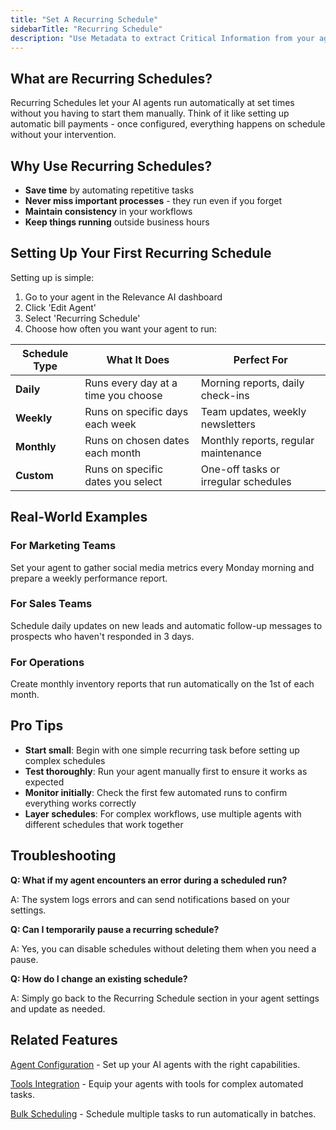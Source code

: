 ```yaml
---
title: "Set A Recurring Schedule"
sidebarTitle: "Recurring Schedule"
description: "Use Metadata to extract Critical Information from your agent"
---
```


## What are Recurring Schedules?

Recurring Schedules let your AI agents run automatically at set times without you having to start them manually. Think of it like setting up automatic bill payments - once configured, everything happens on schedule without your intervention.

## Why Use Recurring Schedules?

- **Save time** by automating repetitive tasks
- **Never miss important processes** - they run even if you forget
- **Maintain consistency** in your workflows
- **Keep things running** outside business hours

## Setting Up Your First Recurring Schedule

Setting up is simple:

1. Go to your agent in the Relevance AI dashboard
2. Click 'Edit Agent'
3. Select 'Recurring Schedule'
4. Choose how often you want your agent to run:

| Schedule Type | What It Does | Perfect For |
| --- | --- | --- |
| **Daily** | Runs every day at a time you choose | Morning reports, daily check-ins |
| **Weekly** | Runs on specific days each week | Team updates, weekly newsletters |
| **Monthly** | Runs on chosen dates each month | Monthly reports, regular maintenance |
| **Custom** | Runs on specific dates you select | One-off tasks or irregular schedules |

## Real-World Examples

### For Marketing Teams

Set your agent to gather social media metrics every Monday morning and prepare a weekly performance report.

### For Sales Teams

Schedule daily updates on new leads and automatic follow-up messages to prospects who haven't responded in 3 days.

### For Operations

Create monthly inventory reports that run automatically on the 1st of each month.

## Pro Tips

- **Start small**: Begin with one simple recurring task before setting up complex schedules
- **Test thoroughly**: Run your agent manually first to ensure it works as expected
- **Monitor initially**: Check the first few automated runs to confirm everything works correctly
- **Layer schedules**: For complex workflows, use multiple agents with different schedules that work together

## Troubleshooting

**Q: What if my agent encounters an error during a scheduled run?**

A: The system logs errors and can send notifications based on your settings.

**Q: Can I temporarily pause a recurring schedule?**

A: Yes, you can disable schedules without deleting them when you need a pause.

**Q: How do I change an existing schedule?**

A: Simply go back to the Recurring Schedule section in your agent settings and update as needed.

## Related Features

[Agent Configuration](https://relevanceai.com/docs/agent/agent-configuration) - Set up your AI agents with the right capabilities.

[Tools Integration](https://relevanceai.com/docs/tool/create-a-tool) - Equip your agents with tools for complex automated tasks.

[Bulk Scheduling](https://relevanceai.com/docs/agent/customise-agent/bulk-schedule) - Schedule multiple tasks to run automatically in batches.